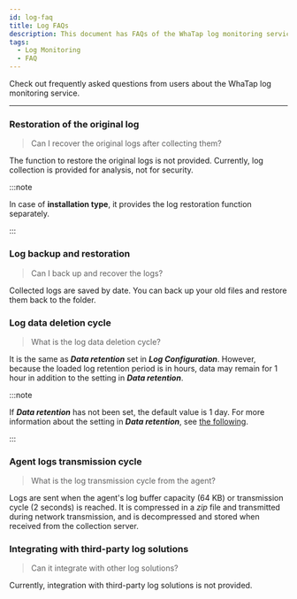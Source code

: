 ```yaml
---
id: log-faq
title: Log FAQs
description: This document has FAQs of the WhaTap log monitoring service.
tags:
  - Log Monitoring
  - FAQ
---
```


Check out frequently asked questions from users about the WhaTap log monitoring service. 

---

<div className='faqs'>

### Restoration of the original log

> Can I recover the original logs after collecting them?

The function to restore the original logs is not provided. Currently, log collection is provided for analysis, not for security.

:::note

In case of **installation type**, it provides the log restoration function separately.

:::

### Log backup and restoration

> Can I back up and recover the logs?

Collected logs are saved by date. You can back up your old files and restore them back to the folder. 

### Log data deletion cycle

> What is the log data deletion cycle?

It is the same as **_Data retention_** set in **_Log Configuration_**. However, because the loaded log retention period is in hours, data may remain for 1 hour in addition to the setting in **_Data retention_**.

:::note

If **_Data retention_** has not been set, the default value is 1 day. For more information about the setting in **_Data retention_**, see [the following](../log/log-setting#log-data-setting).

:::

### Agent logs transmission cycle

> What is the log transmission cycle from the agent?

Logs are sent when the agent's log buffer capacity (64 KB) or transmission cycle (2 seconds) is reached. It is compressed in a _zip_ file and transmitted during network transmission, and is decompressed and stored when received from the collection server.

### Integrating with third-party log solutions

> Can it integrate with other log solutions?

Currently, integration with third-party log solutions is not provided.

</div>
